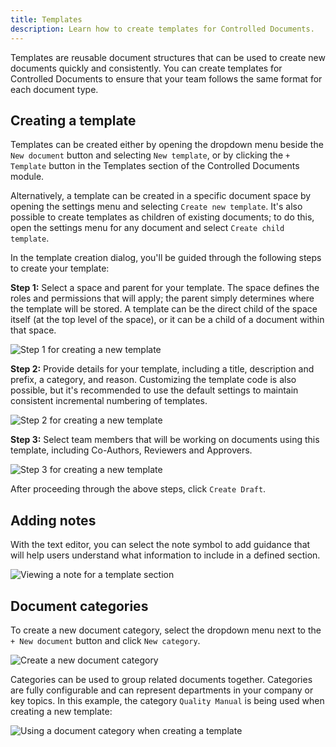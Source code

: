 ```yaml
---
title: Templates
description: Learn how to create templates for Controlled Documents.
---
```



Templates are reusable document structures that can be used to create new documents quickly and consistently. You can create templates for Controlled Documents to ensure that your team follows the same format for each document type.

## Creating a template

Templates can be created either by opening the dropdown menu beside the `New document` button and selecting `New template`, or by clicking the `+ Template` button in the Templates section of the Controlled Documents module. 

Alternatively, a template can be created in a specific document space by opening the settings menu and selecting `Create new template`. It's also possible to create templates as children of existing documents; to do this, open the settings menu for any document and select `Create child template`.

In the template creation dialog, you'll be guided through the following steps to create your template:

**Step 1:** Select a space and parent for your template. The space defines the roles and permissions that will apply; the parent simply determines where the template will be stored. A template can be the direct child of the space itself (at the top level of the space), or it can be a child of a document within that space.

<Image 
src={newTemplate1} 
alt='Step 1 for creating a new template' 
inferSize
quality='max'
/>

**Step 2:** Provide details for your template, including a title, description and prefix, a category, and reason. Customizing the template code is also possible, but it's recommended to use the default settings to maintain consistent incremental numbering of templates.

<Image 
src={newTemplate2} 
alt='Step 2 for creating a new template' 
inferSize
quality='max'
/>

**Step 3:** Select team members that will be working on documents using this template, including Co-Authors, Reviewers and Approvers.

<Image 
src={newTemplate3} 
alt='Step 3 for creating a new template' 
inferSize
quality='max'
/>

After proceeding through the above steps, click `Create Draft`.

## Adding notes

With the text editor, you can select the note symbol to add guidance that will help users understand what information to include in a defined section.

<Image 
src={templatesNote} 
alt='Viewing a note for a template section' 
inferSize
quality='max'
/>

## Document categories

To create a new document category, select the dropdown menu next to the `+ New document` button and click `New category`.

<Image 
src={newDocumentCategory} 
alt='Create a new document category' 
inferSize
quality='max'
/>

Categories can be used to group related documents together. Categories are fully configurable and can represent departments in your company or key topics. In this example, the category `Quality Manual` is being used when creating a new template:

<Image 
src={useDocumentCategory} 
alt='Using a document category when creating a template' 
inferSize
quality='max'
/>